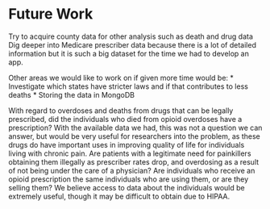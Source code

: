 # Future Work

Try to acquire county data for other analysis such as death and drug data
Dig deeper into Medicare prescriber data because there is a lot of detailed information but it is such a big dataset for the time we had to develop an app.

Other areas we would like to work on if given more time would be:
* Investigate which states have stricter laws and if that contributes to less deaths
* Storing the data in MongoDB

With regard to overdoses and deaths from drugs that can be legally prescribed, did the individuals who died from opioid overdoses have a prescription? With the available data we had, this was not a question we can answer, but would be very useful for researchers into the problem, as these drugs do have important uses in improving quality of life for individuals living with chronic pain. Are patients with a legitimate need for painkillers obtaining them illegally as prescriber rates drop, and overdosing as a result of not being under the care of a physician? Are individuals who receive an opioid prescription the same individuals who are using them, or are they selling them? We believe access to data about the individuals would be extremely useful, though it may be difficult to obtain due to HIPAA.


